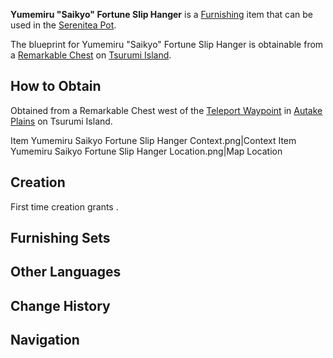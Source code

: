 {{Furnishing Infobox
|id             = 373315
|image          = Item Yumemiru Saikyo Fortune Slip Hanger.png
|category       = Landscape
|subcategory    = Ornament
|rarity         = 3
|adeptal_energy = 60
|load           = 125
|reduced_load   = 94
|description    = The [[Fortune Slip]] Hanger that is next to a Fortune Slip-drawing facility.<br />If your drawn fortune proves inauspicious, you may tie that offending fortune slip to this hanger to absolve yourself of that ill luck. Strangely, the hanger is never filled to capacity, though no one has ever seen the shrine maidens take the ominous slips down from it. This has led to a legend that says that the shrine maidens will pray to dispel the portents of misfortune during the night. Once done, these ill-fated slips will turn into sakura petals, carrying the ill fortunes off with them in the wind.
|blueprint      = Remarkable Chest
}}
'''Yumemiru "Saikyo" Fortune Slip Hanger''' is a [[Furnishing]] item that can be used in the [[Serenitea Pot]].

The blueprint for Yumemiru "Saikyo" Fortune Slip Hanger is obtainable from a [[Remarkable Chest]] on [[Tsurumi Island]].

==How to Obtain==
Obtained from a Remarkable Chest west of the [[Teleport Waypoint]] in [[Autake Plains]] on Tsurumi Island.
<gallery hideaddbutton="true" captionalign="center">
Item Yumemiru Saikyo Fortune Slip Hanger Context.png|Context
Item Yumemiru Saikyo Fortune Slip Hanger Location.png|Map Location
</gallery>

==Creation==
First time creation grants {{Item|Trust|24|x=60}}.
{{Recipe
|type = Creation
|time = 14h
|Yumemiru Wood = 12
|Red Dye = 6
|sort = Yumemiru Wood,Red Dye
}}

==Furnishing Sets==
{{Craft Usage}}

==Other Languages==
{{Other Languages|default_hidden = 1
|en      = Yumemiru "Saikyo" Fortune Slip Hanger
|zhs     = 梦见木「灾祛」御签挂
|zhs_rm  = Mèngjiàn-mù "Zāi Qū" Yùqiān Guà
|zht     = 夢見木「災祛」御籤掛
|zht_rm  = Mèngjiàn-mù "Zāi Qū" Yùqiān Guà
|ja      = 夢見の「凶祓い」みくじ掛け
|ja_rm   = Yumemiru no "Kyou-barai" Mikuji-gake{{Assumed}}
|ko      = 꿈의 나무 「액막이」 점괘 걸이
|ko_rm   = 
|es      = Estante anti-mala suerte de madera onírica
|fr      = Portique d'omikuji « Saikyo » en bois de rêve
|ru      = Стойка гадальных листков из юмэмиру «Сайко»
|th      = ป้ายแขวนเซียมซี "Saikyo" ไม้ Yumemiru
|th_rm   = 
|vi      = Bảng Ngự Thần "Giải Hạn" Gỗ Mơ Mộng
|de      = Orakelstäbchenanhänger „Saikyo“ aus Yumemiru-Holz
|id      = Gantungan Slip Keberuntungan Yumemiru "Saikyo"
|pt      = Pendurador de Rolinho da Sorte de Madeira Yumemiru "Saikyo"
}}

==Change History==
{{Change History|2.2}}

==Navigation==
{{Furnishing Navbox/Exterior|Landscape}}